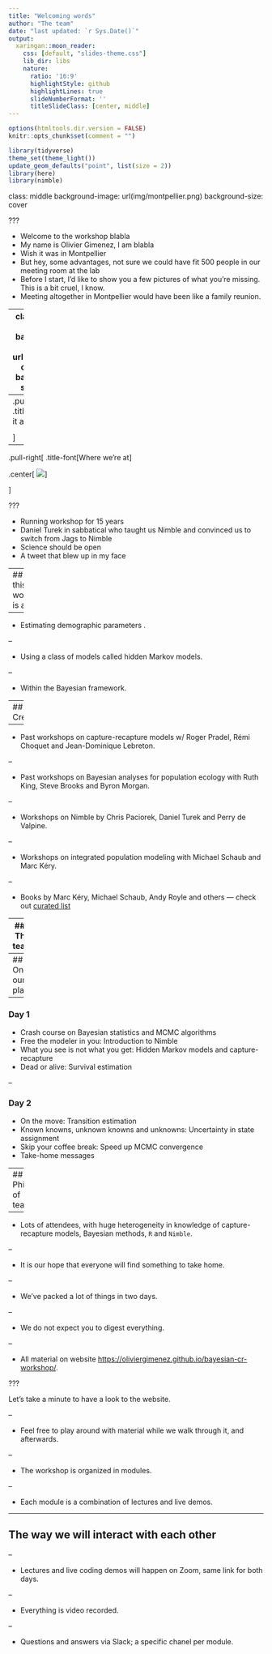 ```yaml
---
title: "Welcoming words"
author: "The team"
date: "last updated: `r Sys.Date()`"
output:
  xaringan::moon_reader:
    css: [default, "slides-theme.css"]
    lib_dir: libs
    nature:
      ratio: '16:9'
      highlightStyle: github
      highlightLines: true
      slideNumberFormat: ''
      titleSlideClass: [center, middle]
---
```


```r
options(htmltools.dir.version = FALSE)
knitr::opts_chunk$set(comment = "")

library(tidyverse)
theme_set(theme_light())
update_geom_defaults("point", list(size = 2)) 
library(here)
library(nimble)
```




class: middle
background-image: url(img/montpellier.png)
background-size: cover

???

+ Welcome to the workshop blabla
+ My name is Olivier Gimenez, I am blabla
+ Wish it was in Montpellier
+ But hey, some advantages, not sure we could have fit 500 people in our meeting room at the lab
+ Before I start, I'd like to show you a few pictures of what you’re missing. This is a bit cruel, I know. 
+ Meeting altogether in Montpellier would have been like a family reunion. 

---
class: center, middle
background-image: url(img/zoom-covid.png)
background-size: cover

???

+ Instead, we're spending quality time on Zoom. 

---
.pull-left[
.title-font[How it all started]

<center><blockquote class="twitter-tweet"><p lang="en" dir="ltr">📢📅🪤 Inference about animal demographic parameters: Bayesian analysis of capture-recapture data using Jags/Nimble. May 17-18, 2021. Remote workshop. Free of charge. Video-recorded. 🥳<br>➡️ Registration is up and running <a href="https://t.co/wB94IWtBKY">https://t.co/wB94IWtBKY</a><br>➡️ Details in the thread. <a href="https://t.co/mP3tuleIkZ">https://t.co/mP3tuleIkZ</a></p>&mdash; Olivier Gimenez 🖖 (@oaggimenez) <a href="https://twitter.com/oaggimenez/status/1355068873746362368?ref_src=twsrc%5Etfw">January 29, 2021</a></blockquote> <script async src="https://platform.twitter.com/widgets.js" charset="utf-8"></script></center>

]

--

.pull-right[
.title-font[Where we're at]

.center[
![](img/googleform.png)
]

]

???

+ Running workshop for 15 years
+ Daniel Turek in sabbatical who taught us Nimble and convinced us to switch from Jags to Nimble
+ Science should be open
+ A tweet that blew up in my face

---
## What this workshop is about

--

+ Estimating demographic parameters .

--

+ Using a class of models called hidden Markov models.

--

+ Within the Bayesian framework.

---
## Credits

--

+ Past workshops on capture-recapture models w/ Roger Pradel, Rémi Choquet and Jean-Dominique Lebreton.

--

+ Past workshops on Bayesian analyses for population ecology with Ruth King, Steve Brooks and Byron Morgan.

--

+ Workshops on Nimble by Chris Paciorek, Daniel Turek and Perry de Valpine.

--

+ Workshops on integrated population modeling with Michael Schaub and Marc Kéry.

--

+ Books by Marc Kéry, Michael Schaub, Andy Royle and others <span>&#8212;</span> check out [curated list](https://www.mbr-pwrc.usgs.gov/pubanalysis/roylebook/)


---
### The team 

```r
library(cowplot)
p1 <- ggdraw() + 
  draw_image(here::here("slides","img","chloe.jpg"), scale = 0.9) + 
  draw_label(label = "Chloe Rebecca Nater", hjust = -.4)

p2 <- ggdraw() + 
  draw_image(here::here("slides","img","sarah.jpg"), scale = 0.9) + 
  draw_label(label = "Sarah Cubaynes", hjust = -.5)

p3 <- ggdraw() + 
  draw_image(here::here("slides","img","maud.png"), scale = 0.9) + 
  draw_label(label = "Maud Quéroué", hjust = -.5)

p4 <- ggdraw() + 
  draw_image(here::here("slides","img","perry.jpg"), scale = 0.9) + 
  draw_label(label = "Perry de Valpine", hjust = -.5)

p5 <- ggdraw() + 
  draw_image(here::here("slides","img","olivier.jpg"), scale = 0.85) + 
  draw_label(label = "Olivier Gimenez", hjust = -.5)

library(patchwork)

p1 / p2 / p3 / p4 / p5
```


---
## On our plate

--

### Day 1
+ Crash course on Bayesian statistics and MCMC algorithms
+ Free the modeler in you: Introduction to Nimble
+ What you see is not what you get: Hidden Markov models and capture-recapture
+ Dead or alive: Survival estimation

--

### Day 2
+ On the move: Transition estimation
+ Known knowns, unknown knowns and unknowns: Uncertainty in state assignment
+ Skip your coffee break: Speed up MCMC convergence 
+ Take-home messages

---
## Philosophy of teaching

--

+ Lots of attendees, with huge heterogeneity in knowledge of capture-recapture models, Bayesian methods, `R` and `Nimble`.

--

+ It is our hope that everyone will find something to take home. 


--

+ We've packed a lot of things in two days.

--

+ We do not expect you to digest everything.

--

+ All material on website <https://oliviergimenez.github.io/bayesian-cr-workshop/>.

???

Let's take a minute to have a look to the website.


--

+ Feel free to play around with material while we walk through it, and afterwards.

--

+ The workshop is organized in modules.

--

+ Each module is a combination of lectures and live demos.

---

## The way we will interact with each other

--

+ Lectures and live coding demos will happen on Zoom, same link for both days.

--

+ Everything is video recorded.

--

+ Questions and answers via Slack; a specific chanel per module.
